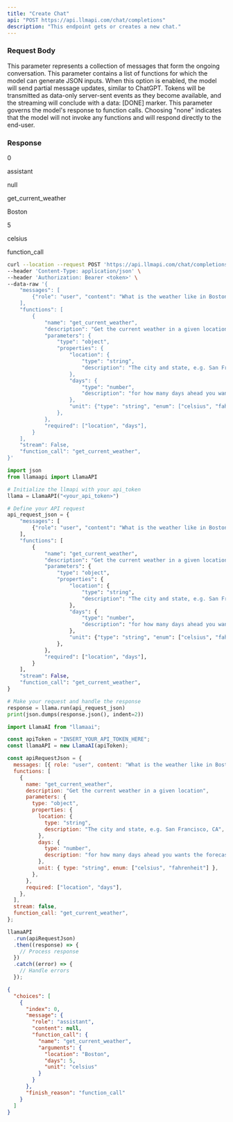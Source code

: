 ```yaml
---
title: "Create Chat"
api: "POST https://api.llmapi.com/chat/completions"
description: "This endpoint gets or creates a new chat."
---
```


### Request Body

<ParamField body="messages" type="object">
  This parameter represents a collection of messages that form the ongoing
  conversation.
</ParamField>

<ParamField body="functions" type="object">
  This parameter contains a list of functions for which the model can generate
  JSON inputs.
</ParamField>
<ParamField body="stream" type="boolean">
  When this option is enabled, the model will send partial message updates,
  similar to ChatGPT. Tokens will be transmitted as data-only server-sent events
  as they become available, and the streaming will conclude with a data: [DONE]
  marker.
</ParamField>
<ParamField body="function_call" type="string">
  This parameter governs the model's response to function calls. Choosing "none"
  indicates that the model will not invoke any functions and will respond
  directly to the end-user.
</ParamField>

### Response

<ResponseField name="choices" type="array">

<Expandable title="Toggle array">

<ResponseField name="index" type="number">

0

</ResponseField>

<ResponseField name="message" type="object">

<Expandable title="Toggle object">

<ResponseField name="role" type="string">

assistant

</ResponseField>

<ResponseField name="content" type="null">

null

</ResponseField>

<ResponseField name="function_call" type="object">

<Expandable title="Toggle object">

<ResponseField name="name" type="string">

get_current_weather

</ResponseField>

<ResponseField name="arguments" type="object">

<Expandable title="Toggle object">

<ResponseField name="location" type="string">

Boston

</ResponseField>

<ResponseField name="days" type="number">

5

</ResponseField>

<ResponseField name="unit" type="string">

celsius

</ResponseField>

</Expandable>

</ResponseField>

</Expandable>

</ResponseField>

</Expandable>

</ResponseField>

<ResponseField name="finish_reason" type="string">

function_call

</ResponseField>

</Expandable>

</ResponseField>

<RequestExample>

```bash Curl Request
curl --location --request POST 'https://api.llmapi.com/chat/completions' \
--header 'Content-Type: application/json' \
--header 'Authorization: Bearer <token>' \
--data-raw '{
    "messages": [
        {"role": "user", "content": "What is the weather like in Boston?"},
    ],
    "functions": [
        {
            "name": "get_current_weather",
            "description": "Get the current weather in a given location",
            "parameters": {
                "type": "object",
                "properties": {
                    "location": {
                        "type": "string",
                        "description": "The city and state, e.g. San Francisco, CA",
                    },
                    "days": {
                        "type": "number",
                        "description": "for how many days ahead you wants the forecast",
                    },
                    "unit": {"type": "string", "enum": ["celsius", "fahrenheit"]},
                },
            },
            "required": ["location", "days"],
        }
    ],
    "stream": False,
    "function_call": "get_current_weather",
}'
```

```python Python
import json
from llamaapi import LlamaAPI

# Initialize the llmapi with your api_token
llama = LlamaAPI("<your_api_token>")

# Define your API request
api_request_json = {
    "messages": [
        {"role": "user", "content": "What is the weather like in Boston?"},
    ],
    "functions": [
        {
            "name": "get_current_weather",
            "description": "Get the current weather in a given location",
            "parameters": {
                "type": "object",
                "properties": {
                    "location": {
                        "type": "string",
                        "description": "The city and state, e.g. San Francisco, CA",
                    },
                    "days": {
                        "type": "number",
                        "description": "for how many days ahead you wants the forecast",
                    },
                    "unit": {"type": "string", "enum": ["celsius", "fahrenheit"]},
                },
            },
            "required": ["location", "days"],
        }
    ],
    "stream": False,
    "function_call": "get_current_weather",
}

# Make your request and handle the response
response = llama.run(api_request_json)
print(json.dumps(response.json(), indent=2))
```

```javascript JavaScript
import LlamaAI from "llamaai";

const apiToken = "INSERT_YOUR_API_TOKEN_HERE";
const llamaAPI = new LlamaAI(apiToken);

const apiRequestJson = {
  messages: [{ role: "user", content: "What is the weather like in Boston?" }],
  functions: [
    {
      name: "get_current_weather",
      description: "Get the current weather in a given location",
      parameters: {
        type: "object",
        properties: {
          location: {
            type: "string",
            description: "The city and state, e.g. San Francisco, CA",
          },
          days: {
            type: "number",
            description: "for how many days ahead you wants the forecast",
          },
          unit: { type: "string", enum: ["celsius", "fahrenheit"] },
        },
      },
      required: ["location", "days"],
    },
  ],
  stream: false,
  function_call: "get_current_weather",
};

llamaAPI
  .run(apiRequestJson)
  .then((response) => {
    // Process response
  })
  .catch((error) => {
    // Handle errors
  });
```

</RequestExample>

<ResponseExample>

```json Response
{
  "choices": [
    {
      "index": 0,
      "message": {
        "role": "assistant",
        "content": null,
        "function_call": {
          "name": "get_current_weather",
          "arguments": {
            "location": "Boston",
            "days": 5,
            "unit": "celsius"
          }
        }
      },
      "finish_reason": "function_call"
    }
  ]
}
```

</ResponseExample>
